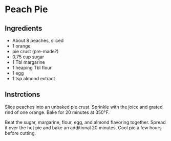 # Peach Pie

## Ingredients

* About 8 peaches, sliced
* 1 orange
* pie crust (pre-made?)
* 0.75 cup sugar
* 1 Tbl margarine
* 1 heaping Tbl flour
* 1 egg
* 1 tsp almond extract

## Instrctions

Slice peaches into an unbaked pie crust. Sprinkle with the joice and grated rind of one orange. Bake for 20 minutes at 350&deg;F.

Beat the sugar, margarine, flour, egg, and almond flavoring together. Spread it over the hot pie and bake an additional 20 minutes. Cool pie a few hours before cutting.